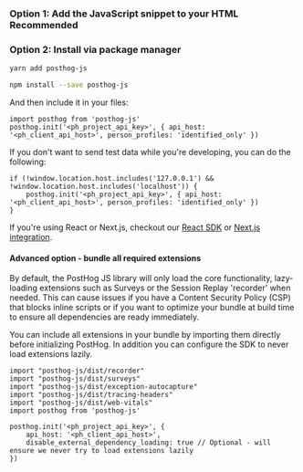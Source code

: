 
### Option 1: Add the JavaScript snippet to your HTML <span class="bg-gray-accent-light dark:bg-gray-accent-dark text-gray font-semibold align-middle text-sm p-1 rounded">Recommended</span>

<Snippet />

### Option 2: Install via package manager

<MultiLanguage>

```bash file=Yarn
yarn add posthog-js
```

```bash file=NPM
npm install --save posthog-js
```

</MultiLanguage>

And then include it in your files:

```js-web
import posthog from 'posthog-js'
posthog.init('<ph_project_api_key>', { api_host: '<ph_client_api_host>', person_profiles: 'identified_only' })
```

If you don't want to send test data while you're developing, you can do the following:

```js-web
if (!window.location.host.includes('127.0.0.1') && !window.location.host.includes('localhost')) {
    posthog.init('<ph_project_api_key>', { api_host: '<ph_client_api_host>', person_profiles: 'identified_only' })
}
```

If you're using React or Next.js, checkout our [React SDK](/docs/libraries/react) or [Next.js integration](/docs/libraries/next-js).


#### Advanced option - bundle all required extensions

By default, the PostHog JS library will only load the core functionality, lazy-loading extensions such as Surveys or the Session Replay 'recorder' when needed. This can cause issues if you have a Content Security Policy (CSP) that blocks inline scripts or if you want to optimize your bundle at build time to ensure all dependencies are ready immediately.

You can include all extensions in your bundle by importing them directly before initializing PostHog. In addition you can configure the SDK to never load extensions lazily.

```js-web
import "posthog-js/dist/recorder"
import "posthog-js/dist/surveys"
import "posthog-js/dist/exception-autocapture"
import "posthog-js/dist/tracing-headers"
import "posthog-js/dist/web-vitals"
import posthog from 'posthog-js'

posthog.init('<ph_project_api_key>', { 
    api_host: '<ph_client_api_host>', 
    disable_external_dependency_loading: true // Optional - will ensure we never try to load extensions lazily
})
